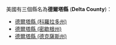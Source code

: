 美國有三個縣名為'''德爾塔縣''' ('''Delta County''')：
* [[德爾塔縣_(科羅拉多州)|德爾塔縣 (科羅拉多州)]]
* [[德爾塔縣_(密歇根州)|德爾塔縣 (密歇根州)]]
* [[德爾塔縣_(德克薩斯州)|德爾塔縣 (德克薩斯州)]]
{{disambig|D德爾塔縣|Cat=四字县名消歧义}}